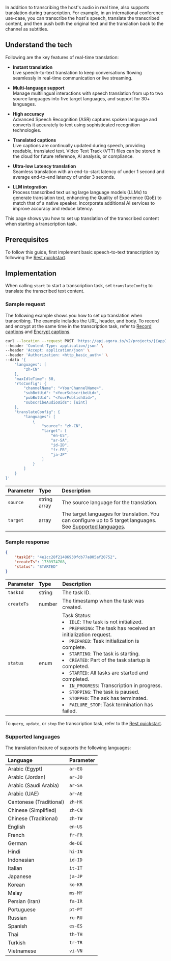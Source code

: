 
In addition to transcribing the host's audio in real time, <Vpd k="NAME" /> also supports translation during transcription. For example, in an international conference use-case, you can transcribe the host's speech, translate the transcribed content, and then push both the original text and the translation back to the channel as subtitles. 

## Understand the tech

Following are the key features of real-time translation:

- **Instant translation**  
  Live speech-to-text translation to keep conversations flowing seamlessly in real-time communication or live streaming.

- **Multi-language support**  
  Manage multilingual interactions with speech translation from up to two source languages into five target languages, and support for 30+ languages.

- **High accuracy**  
  Advanced Speech Recognition (ASR) captures spoken language and converts it accurately to text using sophisticated recognition technologies.

- **Translated captions**  
  Live captions are continually updated during speech, providing readable, translated text. Video Text Track (VTT) files can be stored in the cloud for future reference, AI analysis, or compliance.

- **Ultra-low Latency translation**  
  Seamless translation with an end-to-start latency of under 1 second and average end-to-end latency of under 3 seconds.

- **LLM integration**  
  Process transcribed text using large language models (LLMs) to generate translation text, enhancing the Quality of Experience (QoE) to match that of a native speaker. Incorporate additional AI services to improve accuracy and reduce latency.

This page shows you how to set up translation of the transcribed content when starting a transcription task.

## Prerequisites

To follow this guide, first implement basic speech-to-text transcription by following the [Rest quickstart](../get-started/quickstart).

## Implementation

When calling `start` to start a transcription task, set `translateConfig` to translate the transcribed text content.

### Sample request

The following example shows you how to set up translation when transcribing. The example includes the URL, header, and body. To record and encrypt at the same time in the transcription task, refer to [Record captions](../develop/record-captions) and [Encrypt captions](../develop/encrypt-captions).

```bash
curl --location --request POST 'https://api.agora.io/v2/projects/{{appId}}/rtsc/speech-to-text/tasks?builderToken={{tokenName}}' \
--header 'Content-Type: application/json' \
--header 'Accept: application/json' \
--header 'Authorization: <http_basic_auth>' \
--data '{
    "languages": [
        "zh-CN"
    ],
    "maxIdleTime": 50,
    "rtcConfig": {
        "channelName": "<YourChannelName>",
        "subBotUid": "<YourSubscribeUid>",
        "pubBotUid": "<YourPublishUid>",
        "subscribeAudioUids": [uint]
    },
    "translateConfig": {
        "languages": [
            {
                "source": "zh-CN",
                "target": [
                    "en-US",
                    "ar-SA",
                    "id-ID",
                    "fr-FR",
                    "ja-JP"
                ]
            }
        ]
    }
}'
```

| Parameter      | Type         | Description                                |
|:---------------|:-------------|:-------------------------------------------|
| `source`         | string array | The source language for the translation. |
| `target`         | array        | The target languages for translation. You can configure up to 5 target languages. See [Supported languages](#supported-languages). |

### Sample response

```json
{
    "taskId": "4e1cc28f21486930fcb77a805af20752",
    "createTs": 1730974708,
    "status": "STARTED"
}
```

| Parameter      | Type         | Description                              |
|:---------------|:-------------|:-----------------------------------------|
| `taskId`         | string | The task ID.                                 |
| `createTs`       | number | The timestamp when the task was created.     |
| `status`         | enum   | Task Status:<br/> <li>`IDLE`: The task is not initialized.</li> <li>`PREPARING`: The task has received an initialization request.</li> <li>`PREPARED`: Task initialization is complete.</li> <li>`STARTING`: The task is starting.</li> <li>`CREATED`: Part of the task startup is completed.</li> <li>`STARTED`: All tasks are started and completed.</li> <li>`IN_PROGRESS`: Transcription in progress.</li> <li>`STOPPING`: The task is paused.</li> <li>`STOPPED`: The ask has terminated.</li> <li>`FAILURE_STOP`: Task termination has failed.</li> |

To `query`, `update`, or `stop` the transcription task, refer to the [Rest quickstart](../get-started/quickstart).

### Supported languages

The translation feature of <Vpd k="NAME"/> supports the following languages:

| Language                  | Parameter   |
|:--------------------------|:------------|
| Arabic (Egypt)            | `ar-EG`     |
| Arabic (Jordan)           | `ar-JO`     |
| Arabic (Saudi Arabia)     | `ar-SA`     |
| Arabic (UAE)              | `ar-AE`     |
| Cantonese (Traditional)   | `zh-HK`     |
| Chinese (Simplified)      | `zh-CN`     |
| Chinese (Traditional)     | `zh-TW`     |
| English                   | `en-US`     |
| French                    | `fr-FR`     |
| German                    | `de-DE`     |
| Hindi                     | `hi-IN`     |
| Indonesian                | `id-ID`     |
| Italian                   | `it-IT`     |
| Japanese                  | `ja-JP`     |
| Korean                    | `ko-KR`     |
| Malay                     | `ms-MY`     |
| Persian (Iran)            | `fa-IR`     |
| Portuguese                | `pt-PT`     |
| Russian                   | `ru-RU`     |
| Spanish                   | `es-ES`     |
| Thai                      | `th-TH`     |
| Turkish                   | `tr-TR`     |
| Vietnamese                | `vi-VN`     |
